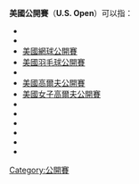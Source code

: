 '''美國公開賽'''（'''U.S. Open'''）可以指：
*{{tsl|en|U.S. Open (swimming)|美國游泳公開賽}}
*{{tsl|en|U.S. Open Cycling Championships|美國自行车公開賽}}
*[[美國網球公開賽|美國網球公開賽]]
*[[美國羽毛球公開賽|美國羽毛球公開賽]]
*{{tsl|en|United States Open (squash)|美國壁球公開賽}}
*[[美國高爾夫公開賽|美國高爾夫公開賽]]
*[[美國女子公開賽|美國女子高爾夫公開賽]]
*{{tsl|en|U.S. Open (bowling)|美國保龄球公開賽}}
*{{tsl|en|US Open Nine-ball Championship|美國9號球公開賽}}
*{{tsl|en|US Open (darts)|美國飛鏢公開賽}}
*{{tsl|en|U.S. Open (go)|美國围棋公開賽}}
*{{tsl|en|U.S. Open Chess Championship|美國国际象棋公開賽}}
*{{tsl|en|United States Open (crosswords)|美國填字游戏公開賽}}

{{disambig|Cat=組織機構消歧義}}

[[Category:公開賽|Category:公開賽]]